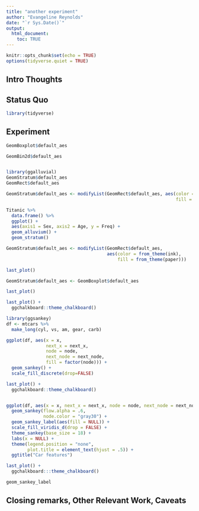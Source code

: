 ```yaml
---
title: "another experiment"
author: "Evangeline Reynolds"
date: "`r Sys.Date()`"
output: 
  html_document:
    toc: TRUE
---
```


```r
knitr::opts_chunk$set(echo = TRUE)
options(tidyverse.quiet = TRUE)
```




## Intro Thoughts


## Status Quo

```r
library(tidyverse)

```

## Experiment

```r
GeomBoxplot$default_aes

GeomBin2d$default_aes


library(ggalluvial)
GeomStratum$default_aes
GeomRect$default_aes

GeomStratum$default_aes <- modifyList(GeomRect$default_aes, aes(color = from_theme(ink),
                                                                fill = from_theme(paper)))

Titanic %>% 
  data.frame() %>%  
  ggplot() + 
  aes(axis1 = Sex, axis2 = Age, y = Freq) +
  geom_alluvium() +
  geom_stratum() 

GeomStratum$default_aes <- modifyList(GeomRect$default_aes, 
                                      aes(color = from_theme(ink),
                                          fill = from_theme(paper)))

last_plot() 

GeomStratum$default_aes <- GeomBoxplot$default_aes

last_plot() 

last_plot() + 
  ggchalkboard::theme_chalkboard()
```


```r
library(ggsankey)
df <- mtcars %>%
  make_long(cyl, vs, am, gear, carb)

ggplot(df, aes(x = x, 
               next_x = next_x, 
               node = node, 
               next_node = next_node,
               fill = factor(node))) +
  geom_sankey() +
  scale_fill_discrete(drop=FALSE)

last_plot() + 
  ggchalkboard::theme_chalkboard()


ggplot(df, aes(x = x, next_x = next_x, node = node, next_node = next_node, fill = factor(node), label = node)) +
  geom_sankey(flow.alpha = .6,
              node.color = "gray30") +
  geom_sankey_label(aes(fill = NULL)) +
  scale_fill_viridis_d(drop = FALSE) +
  theme_sankey(base_size = 18) +
  labs(x = NULL) +
  theme(legend.position = "none",
        plot.title = element_text(hjust = .5)) +
  ggtitle("Car features")

last_plot() + 
  ggchalkboard:::theme_chalkboard()

geom_sankey_label

```



## Closing remarks, Other Relevant Work, Caveats
